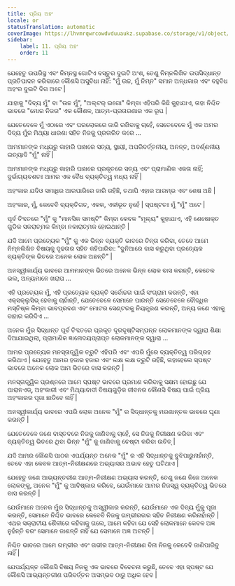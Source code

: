 ```yaml
---
title: ପ୍ରିୟ ଅହଂ
locale: or
statusTranslation: automatic
coverImage: https://lhvmrqwrcowdvduuaukz.supabase.co/storage/v1/object/public/strapi-uploads/small_cover-tratado-de-psicologia-revolucionaria.webp-5e15e1cec4e0ebebcde5d7fc7565d8fd.webp
sidebar:
    label: 11. ପ୍ରିୟ ଅହଂ
    order: 11
---
```

ଯେହେତୁ ଉପରିସ୍ଥ ଏବଂ ନିମ୍ନସ୍ଥ ଗୋଟିଏ ବସ୍ତୁର ଦୁଇଟି ଅଂଶ, ତେଣୁ ନିମ୍ନଲିଖିତ ଉପସିଦ୍ଧାନ୍ତ ପ୍ରତିପାଦନ କରିବାରେ କୌଣସି ଅସୁବିଧା ନାହିଁ: "ମୁଁ ଉଚ୍ଚ, ମୁଁ ନିମ୍ନ" ସମାନ ଅନ୍ଧକାର ଏବଂ ବହୁବିଧ ଅହଂର ଦୁଇଟି ଦିଗ ଅଟେ |

ଯାହାକୁ "ଦିବ୍ୟ ମୁଁ" ବା "ଉଚ୍ଚ ମୁଁ", "ଅଲ୍ଟର୍ ଇଗୋ" କିମ୍ବା ଏହିପରି କିଛି କୁହାଯାଏ, ତାହା ନିଶ୍ଚିତ ଭାବରେ "ମୋର ନିଜର" ଏକ କୌଶଳ, ଆତ୍ମ-ପ୍ରତାରଣାର ଏକ ରୂପ |

ଯେତେବେଳେ ମୁଁ ଏଠାରେ ଏବଂ ପରଲୋକରେ ଜାରି ରଖିବାକୁ ଚାହେଁ, ସେତେବେଳେ ମୁଁ ଏକ ଅମର ଦିବ୍ୟ ମୁଁର ମିଥ୍ୟା ଧାରଣା ସହିତ ନିଜକୁ ପ୍ରତାରିତ କରେ ...

ଆମମାନଙ୍କ ମଧ୍ୟରୁ କାହାରି ପାଖରେ ସତ୍ୟ, ସ୍ଥାୟୀ, ଅପରିବର୍ତ୍ତନୀୟ, ଅନନ୍ତ, ଅବର୍ଣ୍ଣନୀୟ ଇତ୍ୟାଦି "ମୁଁ" ନାହିଁ |

ଆମମାନଙ୍କ ମଧ୍ୟରୁ କାହାରି ପାଖରେ ପ୍ରକୃତରେ ସତ୍ୟ ଏବଂ ପ୍ରାମାଣିକ ଏକତା ନାହିଁ; ଦୁର୍ଭାଗ୍ୟବଶତଃ ଆମର ଏକ ବୈଧ ବ୍ୟକ୍ତିତ୍ୱ ମଧ୍ୟ ନାହିଁ |

ଅହଂକାର ଯଦିଓ ସମାଧିର ଆରପାରିରେ ଜାରି ରହିଛି, ତଥାପି ଏହାର ଆରମ୍ଭ ଏବଂ ଶେଷ ଅଛି |

ଅହଂକାର, ମୁଁ, କେବେବି ବ୍ୟକ୍ତିଗତ, ଏକକ, ଏକୀଭୂତ ନୁହେଁ | ସ୍ପଷ୍ଟତଃ ମୁଁ "ମୁଁ" ଅଟେ |

ପୂର୍ବ ତିବ୍ଦତରେ "ମୁଁ" କୁ "ମାନସିକ ସମଷ୍ଟି" କିମ୍ବା କେବଳ "ମୂଲ୍ୟ" କୁହାଯାଏ, ଏହି ଶେଷୋକ୍ତ ଗୁଡିକ ସକରାତ୍ମକ କିମ୍ବା ନକାରାତ୍ମକ ହୋଇଥାନ୍ତି |

ଯଦି ଆମେ ପ୍ରତ୍ୟେକ "ମୁଁ" କୁ ଏକ ଭିନ୍ନ ବ୍ୟକ୍ତି ଭାବରେ ଚିନ୍ତା କରିବା, ତେବେ ଆମେ ନିମ୍ନଲିଖିତ ବିଷୟକୁ ଦୃଢତାର ସହିତ କହିପାରିବା: "ଦୁନିଆରେ ବାସ କରୁଥିବା ପ୍ରତ୍ୟେକ ବ୍ୟକ୍ତିଙ୍କ ଭିତରେ ଅନେକ ଲୋକ ଅଛନ୍ତି" |

ଅନସ୍ୱୀକାର୍ଯ୍ୟ ଭାବରେ ଆମମାନଙ୍କ ଭିତରେ ଅନେକ ଭିନ୍ନ ଲୋକ ବାସ କରନ୍ତି, କେତେକ ଭଲ, ଅନ୍ୟମାନେ ଖରାପ ...

ଏହି ପ୍ରତ୍ୟେକ ମୁଁ, ଏହି ପ୍ରତ୍ୟେକ ବ୍ୟକ୍ତି ସର୍ବୋଚ୍ଚତା ପାଇଁ ସଂଗ୍ରାମ କରନ୍ତି, ଏହା ଏକ୍ସକ୍ଲୁସିଭ୍ ହେବାକୁ ଚାହାଁନ୍ତି, ଯେତେବେଳେ ସେମାନେ ପାରନ୍ତି ସେତେବେଳେ ବୌଦ୍ଧିକ ମସ୍ତିଷ୍କ କିମ୍ବା ଭାବପ୍ରବଣ ଏବଂ ମୋଟର ସେଣ୍ଟରକୁ ନିୟନ୍ତ୍ରଣ କରନ୍ତି, ଅନ୍ୟ ଜଣେ ଏହାକୁ ବାହାର କରିଦିଏ ...

ଅନେକ ମୁଁର ସିଦ୍ଧାନ୍ତ ପୂର୍ବ ତିବ୍ଦତରେ ପ୍ରକୃତ ଦୂରଦୃଷ୍ଟିସମ୍ପନ୍ନ ଲୋକମାନଙ୍କ ଦ୍ୱାରା ଶିକ୍ଷା ଦିଆଯାଇଥିଲା, ପ୍ରାମାଣିକ ଜ୍ଞାନୋଦୟପ୍ରାପ୍ତ ଲୋକମାନଙ୍କ ଦ୍ୱାରା ...

ଆମର ପ୍ରତ୍ୟେକ ମନସ୍ତାତ୍ତ୍ୱିକ ତ୍ରୁଟି ଏହିପରି ଏବଂ ଏପରି ମୁଁରେ ବ୍ୟକ୍ତିତ୍ୱ ପରିଗ୍ରହ କରିଥାଏ | ଯେହେତୁ ଆମର ହଜାର ହଜାର ଏବଂ ଲକ୍ଷ ଲକ୍ଷ ତ୍ରୁଟି ରହିଛି, ତାହାହେଲେ ସ୍ପଷ୍ଟ ଭାବରେ ଅନେକ ଲୋକ ଆମ ଭିତରେ ବାସ କରନ୍ତି |

ମନସ୍ତାତ୍ତ୍ୱିକ ପ୍ରଶ୍ନରେ ଆମେ ସ୍ପଷ୍ଟ ଭାବରେ ପ୍ରମାଣ କରିବାକୁ ସକ୍ଷମ ହୋଇଛୁ ଯେ ପାରାନଏଡ୍, ଅହଂକାରୀ ଏବଂ ମିଥ୍ୟାବାଦୀ ବିଷୟଗୁଡ଼ିକ ଜୀବନର କୌଣସି ବିଷୟ ପାଇଁ ପ୍ରିୟ ଅହଂକାରର ପୂଜା ଛାଡିବେ ନାହିଁ |

ଅନସ୍ୱୀକାର୍ଯ୍ୟ ଭାବରେ ଏପରି ଲୋକ ଅନେକ "ମୁଁ" ର ସିଦ୍ଧାନ୍ତକୁ ମରଣାନ୍ତକ ଭାବରେ ଘୃଣା କରନ୍ତି |

ଯେତେବେଳେ ଜଣେ ବାସ୍ତବରେ ନିଜକୁ ଜାଣିବାକୁ ଚାହେଁ, ସେ ନିଜକୁ ନିରୀକ୍ଷଣ କରିବା ଏବଂ ବ୍ୟକ୍ତିତ୍ୱ ଭିତରେ ଥିବା ଭିନ୍ନ "ମୁଁ" କୁ ଜାଣିବାକୁ ଚେଷ୍ଟା କରିବା ଉଚିତ୍ |

ଯଦି ଆମର କୌଣସି ପାଠକ ଏପର୍ଯ୍ୟନ୍ତ ଅନେକ "ମୁଁ" ର ଏହି ସିଦ୍ଧାନ୍ତକୁ ବୁଝିପାରୁନାହାଁନ୍ତି, ତେବେ ଏହା କେବଳ ଆତ୍ମ-ନିରୀକ୍ଷଣରେ ଅଭ୍ୟାସର ଅଭାବ ହେତୁ ଘଟିଥାଏ |

ଯେହେତୁ ଜଣେ ଆଭ୍ୟନ୍ତରୀଣ ଆତ୍ମ-ନିରୀକ୍ଷଣ ଅଭ୍ୟାସ କରନ୍ତି, ତେଣୁ ଜଣେ ନିଜେ ଅନେକ ଲୋକଙ୍କୁ, ଅନେକ "ମୁଁ" କୁ ଆବିଷ୍କାର କରିବେ, ଯେଉଁମାନେ ଆମର ନିଜସ୍ୱ ବ୍ୟକ୍ତିତ୍ୱ ଭିତରେ ବାସ କରନ୍ତି |

ଯେଉଁମାନେ ଅନେକ ମୁଁର ସିଦ୍ଧାନ୍ତକୁ ଅସ୍ୱୀକାର କରନ୍ତି, ଯେଉଁମାନେ ଏକ ଦିବ୍ୟ ମୁଁକୁ ପୂଜା କରନ୍ତି, ସେମାନେ ନିଶ୍ଚିତ ଭାବରେ କେବେବି ନିଜକୁ ଗମ୍ଭୀରତାର ସହିତ ନିରୀକ୍ଷଣ କରିନାହାଁନ୍ତି | ଏଥର ସକ୍ରାଟୀୟ ଶୈଳୀରେ କହିବାକୁ ଗଲେ, ଆମେ କହିବା ଯେ ସେହି ଲୋକମାନେ କେବଳ ଅଜ୍ଞ ନୁହଁନ୍ତି ବରଂ ସେମାନେ ଜାଣନ୍ତି ନାହିଁ ଯେ ସେମାନେ ଅଜ୍ଞ ଅଟନ୍ତି |

ନିଶ୍ଚିତ ଭାବରେ ଆମେ ଗମ୍ଭୀର ଏବଂ ଗଭୀର ଆତ୍ମ-ନିରୀକ୍ଷଣ ବିନା ନିଜକୁ କେବେବି ଜାଣିପାରିବୁ ନାହିଁ |

ଯେପର୍ଯ୍ୟନ୍ତ କୌଣସି ବିଷୟ ନିଜକୁ ଏକ ଭାବରେ ବିବେଚନା କରୁଛି, ତେବେ ଏହା ସ୍ପଷ୍ଟ ଯେ କୌଣସି ଆଭ୍ୟନ୍ତରୀଣ ପରିବର୍ତ୍ତନ ଅସମ୍ଭବ ଠାରୁ ଅଧିକ ହେବ |

